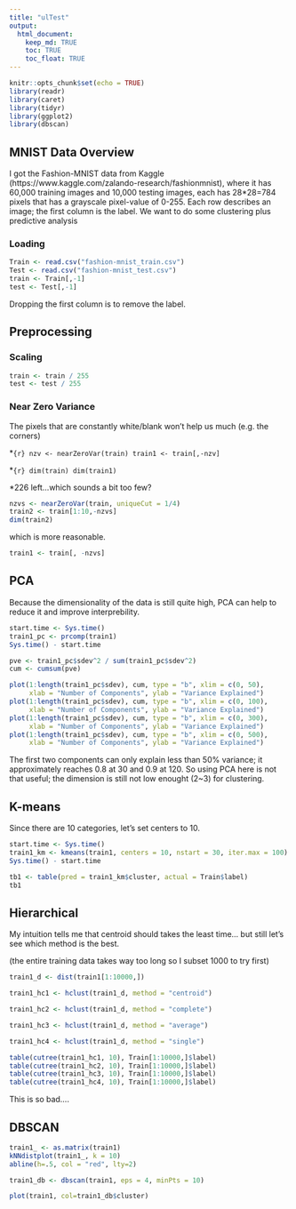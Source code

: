 ```yaml
---
title: "ulTest"
output: 
  html_document:
    keep_md: TRUE
    toc: TRUE
    toc_float: TRUE
---
```


```r
knitr::opts_chunk$set(echo = TRUE)
library(readr)
library(caret)
library(tidyr)
library(ggplot2)
library(dbscan)
```

## MNIST Data Overview

I got the Fashion-MNIST data from Kaggle (https://www.kaggle.com/zalando-research/fashionmnist), where it has 60,000 training images and 10,000 testing images, each has 28*28=784 pixels that has a grayscale pixel-value of 0-255. 
Each row describes an image; the first column is the label.
We want to do some clustering plus predictive analysis

### Loading

```r
Train <- read.csv("fashion-mnist_train.csv")
Test <- read.csv("fashion-mnist_test.csv")
train <- Train[,-1]
test <- Test[,-1]
```

Dropping the first column is to remove the label.

## Preprocessing

### Scaling

```r
train <- train / 255
test <- test / 255
```

### Near Zero Variance

The pixels that are constantly white/blank won't help us much (e.g. the corners)

*```{r}
nzv <- nearZeroVar(train)
train1 <- train[,-nzv]
```

*```{r}
dim(train)
dim(train1)
```

*226 left...which sounds a bit too few?

```r
nzvs <- nearZeroVar(train, uniqueCut = 1/4)
train2 <- train[1:10,-nzvs]
dim(train2)
```

which is more reasonable. 

```r
train1 <- train[, -nzvs]
```

## PCA

Because the dimensionality of the data is still quite high, PCA can help to reduce it and improve interprebility.

```r
start.time <- Sys.time()
train1_pc <- prcomp(train1)
Sys.time() - start.time
```

```r
pve <- train1_pc$sdev^2 / sum(train1_pc$sdev^2)
cum <- cumsum(pve)

plot(1:length(train1_pc$sdev), cum, type = "b", xlim = c(0, 50),
     xlab = "Number of Components", ylab = "Variance Explained")
plot(1:length(train1_pc$sdev), cum, type = "b", xlim = c(0, 100),
     xlab = "Number of Components", ylab = "Variance Explained")
plot(1:length(train1_pc$sdev), cum, type = "b", xlim = c(0, 300),
     xlab = "Number of Components", ylab = "Variance Explained")
plot(1:length(train1_pc$sdev), cum, type = "b", xlim = c(0, 500),
     xlab = "Number of Components", ylab = "Variance Explained")
```

The first two components can only explain less than 50% variance; it approximately reaches 0.8 at 30 and 0.9 at 120.
So using PCA here is not that useful; the dimension is still not low enought (2~3) for clustering.

## K-means

Since there are 10 categories, let's set centers to 10.

```r
start.time <- Sys.time()
train1_km <- kmeans(train1, centers = 10, nstart = 30, iter.max = 100)
Sys.time() - start.time
```

```r
tb1 <- table(pred = train1_km$cluster, actual = Train$label)
tb1
```

## Hierarchical

My intuition tells me that centroid should takes the least time... but still let's see which method is the best.

(the entire training data takes way too long so I subset 1000 to try first)

```r
train1_d <- dist(train1[1:10000,])
```


```r
train1_hc1 <- hclust(train1_d, method = "centroid")
```

```r
train1_hc2 <- hclust(train1_d, method = "complete")
```

```r
train1_hc3 <- hclust(train1_d, method = "average")
```

```r
train1_hc4 <- hclust(train1_d, method = "single")
```

```r
table(cutree(train1_hc1, 10), Train[1:10000,]$label)
table(cutree(train1_hc2, 10), Train[1:10000,]$label)
table(cutree(train1_hc3, 10), Train[1:10000,]$label)
table(cutree(train1_hc4, 10), Train[1:10000,]$label)
```

This is so bad....

## DBSCAN

```r
train1_ <- as.matrix(train1)
kNNdistplot(train1_, k = 10)
abline(h=.5, col = "red", lty=2)
```


```r
train1_db <- dbscan(train1, eps = 4, minPts = 10)
```

```r
plot(train1, col=train1_db$cluster)
```

